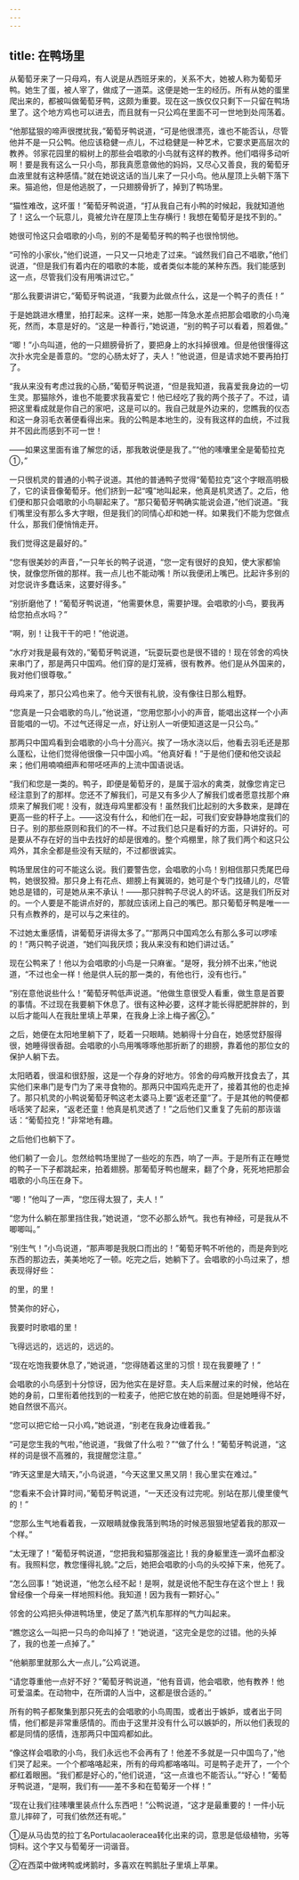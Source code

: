 ```yaml
---
---
---
```

title: 在鸭场里
---




从葡萄牙来了一只母鸡，有人说是从西班牙来的，关系不大，她被人称为葡萄牙鸭。她生了蛋，被人宰了，做成了一道菜。这便是她一生的经历。所有从她的蛋里爬出来的，都被叫做葡萄牙鸭，这颇为重要。现在这一族仅仅只剩下一只留在鸭场里了。这个地方鸡也可以进去，而且就有一只公鸡在里面不可一世地到处闯荡着。

“他那猛狠的啼声很搅扰我，”葡萄牙鸭说道，“可是他很漂亮，谁也不能否认，尽管他并不是一只公鸭。他应该稳健一点儿，不过稳健是一种艺术，它要求更高层次的教养。邻家花园里的椴树上的那些会唱歌的小鸟就有这样的教养。他们唱得多动听啊！要是我有这么一只小鸟，那我真愿意做他的妈妈，又尽心又善良，我的葡萄牙血液里就有这种感情。”就在她说这话的当儿来了一只小鸟。他从屋顶上头朝下落下来。猫追他，但是他逃脱了，一只翅膀骨折了，掉到了鸭场里。

“猫性难改，这坏蛋！”葡萄牙鸭说道，“打从我自己有小鸭的时候起，我就知道他了！这么一个玩意儿，竟被允许在屋顶上生存横行！我想在葡萄牙是找不到的。”

她很可怜这只会唱歌的小鸟，别的不是葡萄牙鸭的鸭子也很怜悯他。

“可怜的小家伙，”他们说道，一只又一只地走了过来。“诚然我们自己不唱歌，”他们说道，“但是我们有着内在的唱歌的本能，或者类似本能的某种东西。我们能感到这一点，尽管我们没有用嘴讲过它。”

“那么我要讲讲它，”葡萄牙鸭说道，“我要为此做点什么，这是一个鸭子的责任！”

于是她跳进水槽里，拍打起来。这样一来，她那一阵急水差点把那会唱歌的小鸟淹死，然而，本意是好的。“这是一种善行，”她说道，“别的鸭子可以看着，照着做。”

“唧！”小鸟叫道，他的一只翅膀骨折了，要把身上的水抖掉很难。但是他很懂得这次扑水完全是善意的。“您的心肠太好了，夫人！”他说道，但是请求她不要再拍打了。

“我从来没有考虑过我的心肠，”葡萄牙鸭说道，“但是我知道，我喜爱我身边的一切生灵。那猫除外，谁也不能要求我喜爱它！他已经吃了我的两个孩子了。不过，请把这里看成就是你自己的家吧，这是可以的。我自己就是外边来的，您瞧我的仪态和这一身羽毛衣著便看得出来。我的公鸭是本地生的，没有我这样的血统，不过我并不因此而感到不可一世！

——如果这里面有谁了解您的话，那我敢说便是我了。”“他的嗉囔里全是葡萄拉克①，”

一只很机灵的普通的小鸭子说道。其他的普通鸭子觉得“葡萄拉克”这个字眼高明极了，它的读音像葡萄牙。他们挤到一起“嘎”地叫起来，他真是机灵透了。之后，他们便和那只会唱歌的小鸟聊起来了。“那只葡萄牙鸭确实能说会道，”他们说道。“我们嘴里没有那么多大字眼，但是我们的同情心却和她一样。如果我们不能为您做点什么，那我们便悄悄走开。

我们觉得这是最好的。”

“您有很美妙的声音，”一只年长的鸭子说道，“您一定有很好的良知，使大家都愉快，就像您所做的那样。我一点儿也不能动嘴！所以我便闭上嘴巴。比起许多别的对您说许多蠢话来，这要好得多。”

“别折磨他了！”葡萄牙鸭说道，“他需要休息，需要护理。会唱歌的小鸟，要我再给您拍点水吗？”

“啊，别！让我干干的吧！”他说道。

“水疗对我是最有效的，”葡萄牙鸭说道，“玩耍玩耍也是很不错的！现在邻舍的鸡快来串门了，那是两只中国鸡。他们穿的是灯笼裤，很有教养。他们是从外国来的，我对他们很尊敬。”

母鸡来了，那只公鸡也来了。他今天很有礼貌，没有像往日那么粗野。

“您真是一只会唱歌的鸟儿，”他说道，“您用您那小小的声音，能唱出这样一个小声音能唱的一切。不过气还得足一点，好让别人一听便知道这是一只公鸟。”

那两只中国鸡看到会唱歌的小鸟十分高兴。挨了一场水浇以后，他看去羽毛还是那么蓬松，让他们觉得他很像一只中国小鸡。“他真好看！”于是他们便和他交谈起来；他们用喃喃细声和带呸呸声的上流中国语说话。

“我们和您是一类的。鸭子，即便是葡萄牙的，是属于泅水的禽类，就像您肯定已经注意到了的那样。您还不了解我们，可是又有多少人了解我们或者愿意找那个麻烦来了解我们呢！没有，就连母鸡里都没有！虽然我们比起别的大多数来，是蹲在更高一些的杆子上。——这没有什么，和他们在一起，可我们安安静静地度我们的日子。别的那些原则和我们的不一样。不过我们总只是看好的方面，只讲好的。可是要从不存在好的当中去找好的却是很难的。整个鸡棚里，除了我们两个和这只公鸡外，其余全都是些没有天赋的，不过都很诚实。

鸭场里居住的可不能这么说。我们要警告您，会唱歌的小鸟！别相信那只秃尾巴母鸭，她很狡猾。那只身上有花点、翅膀上有翼斑的，她可是个专门找碴儿的，尽管她总是错的，可是她从来不承认！——那只胖鸭子尽说人的坏话。这是我们所反对的。一个人要是不能讲点好的，那就应该闭上自己的嘴巴。那只葡萄牙鸭是唯一一只有点教养的，是可以与之来往的。

不过她太重感情，讲葡萄牙讲得太多了。”“那两只中国鸡怎么有那么多可以啰嗦的！”两只鸭子说道，“她们叫我厌烦；我从来没有和她们讲过话。”

现在公鸭来了！他以为会唱歌的小鸟是一只麻雀。“是呀，我分辨不出来，”他说道，“不过也全一样！他是供人玩的那一类的，有他也行，没有也行。”

“别在意他说些什么！”葡萄牙鸭低声说道。“他做生意很受人看重，做生意是首要的事情。不过现在我要躺下休息了。很有这种必要，这样才能长得肥肥胖胖的，到以后才能叫人在我肚里填上苹果，在我身上涂上梅子酱②。”

之后，她便在太阳地里躺下了，眨着一只眼睛。她躺得十分自在，她感觉舒服得很，她睡得很香甜。会唱歌的小鸟用嘴啄啄他那折断了的翅膀，靠着他的那位女的保护人躺下去。

太阳晒着，很温和很舒服，这是一个存身的好地方。邻舍的母鸡散开找食去了，其实他们来串门是专门为了来寻食物的。那两只中国鸡先走开了，接着其他的也走掉了。那只机灵的小鸭说葡萄牙鸭这老太婆马上要“返老还童”了。于是其他的鸭便都咶咶笑了起来，“返老还童！他真是机灵透了！”之后他们又重复了先前的那诙谐话：“葡萄拉克！”非常地有趣。

之后他们也躺下了。

他们躺了一会儿。忽然给鸭场里抛了一些吃的东西，响了一声。于是所有正在睡觉的鸭子一下子都跳起来，拍着翅膀。那葡萄牙鸭也醒来，翻了个身，死死地把那会唱歌的小鸟压在身下。

“唧！”他叫了一声，“您压得太狠了，夫人！”

“您为什么躺在那里挡住我，”她说道，“您不必那么娇气。我也有神经，可是我从不唧唧叫。”

“别生气！”小鸟说道，“那声唧是我脱口而出的！”葡萄牙鸭不听他的，而是奔到吃东西的那边去，美美地吃了一顿。吃完之后，她躺下了。会唱歌的小鸟过来了，想表现得好些：

的里，的里！

赞美你的好心，

我要时时歌唱的里！

飞得远远的，远远的，远远的。

“现在吃饱我要休息了，”她说道，“您得随着这里的习惯！现在我要睡了！”

会唱歌的小鸟感到十分惊讶，因为他实在是好意。夫人后来醒过来的时候，他站在她的身前，口里衔着他找到的一粒麦子，他把它放在她的前面。但是她睡得不好，她自然很不高兴。

“您可以把它给一只小鸡，”她说道，“别老在我身边缠着我。”

“可是您生我的气啦，”他说道，“我做了什么啦？”“做了什么！”葡萄牙鸭说道，“这样的词是很不高雅的，我提醒您注意。”

“昨天这里是大晴天，”小鸟说道，“今天这里又黑又阴！我心里实在难过。”

“您看来不会计算时间，”葡萄牙鸭说道，“一天还没有过完呢。别站在那儿傻里傻气的！”

“您那么生气地看着我，一双眼睛就像我落到鸭场的时候恶狠狠地望着我的那双一个样。”

“太无理了！”葡萄牙鸭说道，“您把我和猫那强盗比！我的身躯里连一滴坏血都没有。我照料您，教您懂得礼貌。”之后，她把会唱歌的小鸟的头咬掉下来，他死了。

“怎么回事！”她说道，“他怎么经不起！是啊，就是说他不配生存在这个世上！我曾经像一个母亲一样地照料他。我知道！因为我有一颗好心。”

邻舍的公鸡把头伸进鸭场里，使足了蒸汽机车那样的气力叫起来。

“瞧您这么一叫把一只鸟的命叫掉了！”她说道，“这完全是您的过错。他的头掉了，我的也差一点掉了。”

“他躺那里就那么大一点儿，”公鸡说道。

“请您尊重他一点好不好？”葡萄牙鸭说道，“他有音调，他会唱歌，他有教养！他可爱温柔。在动物中，在所谓的人当中，这都是很合适的。”

所有的鸭子都聚集到那只死去的会唱歌的小鸟周围，或者出于嫉妒，或者出于同情，他们都是非常重感情的。而由于这里并没有什么可以嫉妒的，所以他们表现的都是同情的感情，连那两只中国鸡都如此。

“像这样会唱歌的小鸟，我们永远也不会再有了！他差不多就是一只中国鸟了，”他们哭了起来。一个个都咯咯起来，所有的母鸡都咯咯叫。可是鸭子走开了，一个个都红着眼圈。“我们都是好心的，”他们说道，“这一点谁也不能否认。”“好心！”葡萄牙鸭说道，“是啊，我们有——差不多和在萄葡牙一个样！”

“现在让我们往嗉囔里装点什么东西吧！”公鸭说道，“这才是最重要的！一件小玩意儿摔碎了，可我们依然还有呢。”

①是从马齿苋的拉丁名Portulacaoleracea转化出来的词，意思是低级植物，劣等饲料。这个字又与萄葡牙一词谐音。

②在西菜中做烤鸭或烤鹅时，多喜欢在鸭鹅肚子里填上苹果。